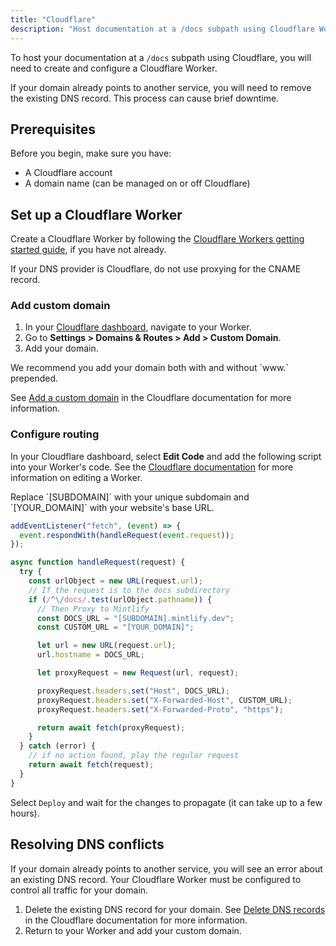 ```yaml
---
title: "Cloudflare"
description: "Host documentation at a /docs subpath using Cloudflare Workers"
---
```


To host your documentation at a `/docs` subpath using Cloudflare, you will need to create and configure a Cloudflare Worker.

<Note>
  If your domain already points to another service, you will need to remove the existing DNS record. This process can cause brief downtime.
</Note>

## Prerequisites

Before you begin, make sure you have:

- A Cloudflare account
- A domain name (can be managed on or off Cloudflare)

## Set up a Cloudflare Worker

Create a Cloudflare Worker by following the [Cloudflare Workers getting started guide](https://developers.cloudflare.com/workers/get-started/dashboard/), if you have not already.

<Warning>
  If your DNS provider is Cloudflare, do not use proxying for the CNAME record.
</Warning>

### Add custom domain

1. In your [Cloudflare dashboard](https://dash.cloudflare.com/), navigate to your Worker.
2. Go to **Settings > Domains & Routes > Add > Custom Domain**.
3. Add your domain. 

<Tip>
  We recommend you add your domain both with and without `www.` prepended.
</Tip>

See [Add a custom domain](https://developers.cloudflare.com/workers/configuration/routing/custom-domains/#add-a-custom-domain) in the Cloudflare documentation for more information. 

### Configure routing

In your Cloudflare dashboard, select **Edit Code** and add the following script into your Worker's code. See the [Cloudflare documentation](https://developers.cloudflare.com/workers-ai/get-started/dashboard/#development) for more information on editing a Worker.


<Tip>
  Replace `[SUBDOMAIN]` with your unique subdomain and `[YOUR_DOMAIN]` with your website's base URL.
</Tip>

```javascript
addEventListener("fetch", (event) => {
  event.respondWith(handleRequest(event.request));
});

async function handleRequest(request) {
  try {
    const urlObject = new URL(request.url);
    // If the request is to the docs subdirectory
    if (/^\/docs/.test(urlObject.pathname)) {
      // Then Proxy to Mintlify
      const DOCS_URL = "[SUBDOMAIN].mintlify.dev";
      const CUSTOM_URL = "[YOUR_DOMAIN]";

      let url = new URL(request.url);
      url.hostname = DOCS_URL;

      let proxyRequest = new Request(url, request);

      proxyRequest.headers.set("Host", DOCS_URL);
      proxyRequest.headers.set("X-Forwarded-Host", CUSTOM_URL);
      proxyRequest.headers.set("X-Forwarded-Proto", "https");

      return await fetch(proxyRequest);
    }
  } catch (error) {
    // if no action found, play the regular request
    return await fetch(request);
  }
}
```

Select `Deploy` and wait for the changes to propagate (it can take up to a few
hours).

## Resolving DNS conflicts

If your domain already points to another service, you will see an error about an existing DNS record. Your Cloudflare Worker must be configured to control all traffic for your domain.

1. Delete the existing DNS record for your domain. See [Delete DNS records](https://developers.cloudflare.com/dns/manage-dns-records/how-to/create-dns-records/#delete-dns-records) in the Cloudflare documentation for more information.
2. Return to your Worker and add your custom domain.
